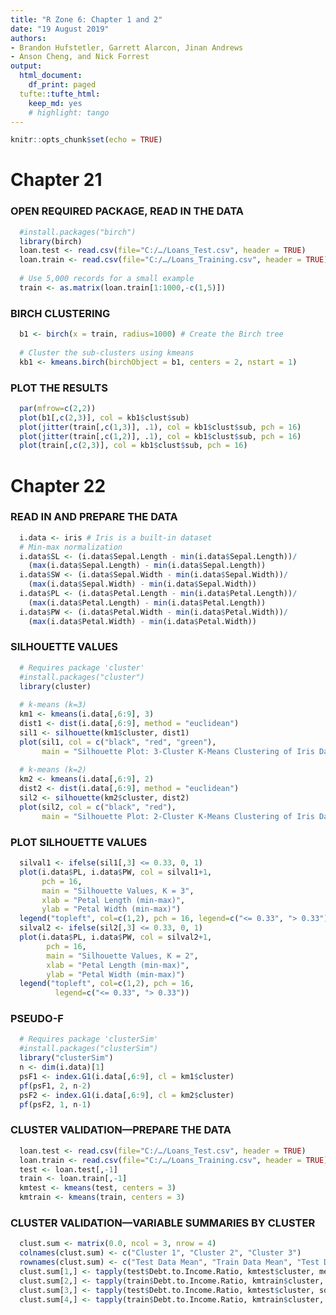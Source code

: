 ```yaml
---
title: "R Zone 6: Chapter 1 and 2"
date: "19 August 2019"
authors:
- Brandon Hufstetler, Garrett Alarcon, Jinan Andrews
- Anson Cheng, and Nick Forrest
output:
  html_document:
    df_print: paged
  tufte::tufte_html:
    keep_md: yes
    # highlight: tango
---
```


```r
knitr::opts_chunk$set(echo = TRUE)
```

# Chapter 21

### OPEN REQUIRED PACKAGE, READ IN THE DATA
```r
  #install.packages("birch")
  library(birch)
  loan.test <- read.csv(file="C:/…/Loans_Test.csv", header = TRUE)
  loan.train <- read.csv(file="C:/…/Loans_Training.csv", header = TRUE)
  
  # Use 5,000 records for a small example
  train <- as.matrix(loan.train[1:1000,-c(1,5)])
```

### BIRCH CLUSTERING
```r
  b1 <- birch(x = train, radius=1000) # Create the Birch tree
  
  # Cluster the sub-clusters using kmeans
  kb1 <- kmeans.birch(birchObject = b1, centers = 2, nstart = 1)
```

### PLOT THE RESULTS
```r
  par(mfrow=c(2,2))
  plot(b1[,c(2,3)], col = kb1$clust$sub)
  plot(jitter(train[,c(1,3)], .1), col = kb1$clust$sub, pch = 16)
  plot(jitter(train[,c(1,2)], .1), col = kb1$clust$sub, pch = 16)
  plot(train[,c(2,3)], col = kb1$clust$sub, pch = 16)
```

# Chapter 22

### READ IN AND PREPARE THE DATA
```r
  i.data <- iris # Iris is a built-in dataset
  # Min-max normalization
  i.data$SL <- (i.data$Sepal.Length - min(i.data$Sepal.Length))/
    (max(i.data$Sepal.Length) - min(i.data$Sepal.Length))
  i.data$SW <- (i.data$Sepal.Width - min(i.data$Sepal.Width))/
    (max(i.data$Sepal.Width) - min(i.data$Sepal.Width))
  i.data$PL <- (i.data$Petal.Length - min(i.data$Petal.Length))/
    (max(i.data$Petal.Length) - min(i.data$Petal.Length))
  i.data$PW <- (i.data$Petal.Width - min(i.data$Petal.Width))/
    (max(i.data$Petal.Width) - min(i.data$Petal.Width))
```

### SILHOUETTE VALUES
```r
  # Requires package 'cluster'
  #install.packages("cluster")
  library(cluster)
 
  # k-means (k=3)
  km1 <- kmeans(i.data[,6:9], 3)
  dist1 <- dist(i.data[,6:9], method = "euclidean")
  sil1 <- silhouette(km1$cluster, dist1)
  plot(sil1, col = c("black", "red", "green"),
       main = "Silhouette Plot: 3-Cluster K-Means Clustering of Iris Data")
  
  # k-means (k=2)
  km2 <- kmeans(i.data[,6:9], 2)
  dist2 <- dist(i.data[,6:9], method = "euclidean")
  sil2 <- silhouette(km2$cluster, dist2)
  plot(sil2, col = c("black", "red"),
       main = "Silhouette Plot: 2-Cluster K-Means Clustering of Iris Data")
```

### PLOT SILHOUETTE VALUES
```r
  silval1 <- ifelse(sil1[,3] <= 0.33, 0, 1)
  plot(i.data$PL, i.data$PW, col = silval1+1,
       pch = 16,
       main = "Silhouette Values, K = 3",
       xlab = "Petal Length (min-max)",
       ylab = "Petal Width (min-max)")
  legend("topleft", col=c(1,2), pch = 16, legend=c("<= 0.33", "> 0.33"))
  silval2 <- ifelse(sil2[,3] <= 0.33, 0, 1)
  plot(i.data$PL, i.data$PW, col = silval2+1,
        pch = 16,
        main = "Silhouette Values, K = 2",
        xlab = "Petal Length (min-max)",
        ylab = "Petal Width (min-max)")
  legend("topleft", col=c(1,2), pch = 16,
          legend=c("<= 0.33", "> 0.33"))
```

### PSEUDO-F
```r
  # Requires package 'clusterSim'
  #install.packages("clusterSim")
  library("clusterSim")
  n <- dim(i.data)[1]
  psF1 <- index.G1(i.data[,6:9], cl = km1$cluster)
  pf(psF1, 2, n-2)
  psF2 <- index.G1(i.data[,6:9], cl = km2$cluster)
  pf(psF2, 1, n-1)
```

### CLUSTER VALIDATION—PREPARE THE DATA
```r
  loan.test <- read.csv(file="C:/…/Loans_Test.csv", header = TRUE)
  loan.train <- read.csv(file="C:/…/Loans_Training.csv", header = TRUE)
  test <- loan.test[,-1]
  train <- loan.train[,-1]
  kmtest <- kmeans(test, centers = 3)
  kmtrain <- kmeans(train, centers = 3)
```

### CLUSTER VALIDATION—VARIABLE SUMMARIES BY CLUSTER
```r
  clust.sum <- matrix(0.0, ncol = 3, nrow = 4)
  colnames(clust.sum) <- c("Cluster 1", "Cluster 2", "Cluster 3")
  rownames(clust.sum) <- c("Test Data Mean", "Train Data Mean", "Test Data Std Dev", "Test Data Std Dev")
  clust.sum[1,] <- tapply(test$Debt.to.Income.Ratio, kmtest$cluster, mean)
  clust.sum[2,] <- tapply(train$Debt.to.Income.Ratio, kmtrain$cluster, mean)
  clust.sum[3,] <- tapply(test$Debt.to.Income.Ratio, kmtest$cluster, sd)
  clust.sum[4,] <- tapply(train$Debt.to.Income.Ratio, kmtrain$cluster, sd)
```
  